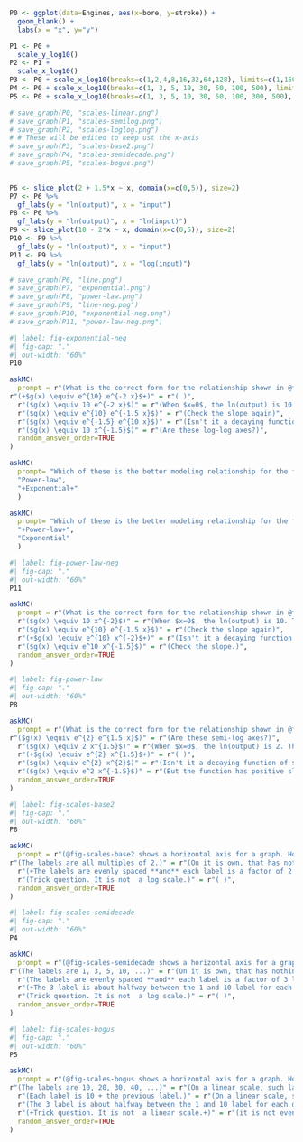 
```r
P0 <- ggplot(data=Engines, aes(x=bore, y=stroke)) +
  geom_blank() +
  labs(x = "x", y="y")

P1 <- P0 + 
  scale_y_log10()
P2 <- P1 + 
  scale_x_log10() 
P3 <- P0 + scale_x_log10(breaks=c(1,2,4,8,16,32,64,128), limits=c(1,150))
P4 <- P0 + scale_x_log10(breaks=c(1, 3, 5, 10, 30, 50, 100, 500), limits=c(1,600))
P5 <- P0 + scale_x_log10(breaks=c(1, 3, 5, 10, 30, 50, 100, 300, 500), limits=c(1,600), labels = c(10, 20, 30, 40, 50, 60, 70, 80, 90))

# save_graph(P0, "scales-linear.png")
# save_graph(P1, "scales-semilog.png")
# save_graph(P2, "scales-loglog.png")
# # These will be edited to keep ust the x-axis
# save_graph(P3, "scales-base2.png")
# save_graph(P4, "scales-semidecade.png")
# save_graph(P5, "scales-bogus.png")
  

P6 <- slice_plot(2 + 1.5*x ~ x, domain(x=c(0,5)), size=2) 
P7 <- P6 %>%
  gf_labs(y = "ln(output)", x = "input")
P8 <- P6 %>%
  gf_labs(y = "ln(output)", x = "ln(input)")
P9 <- slice_plot(10 - 2*x ~ x, domain(x=c(0,5)), size=2)  
P10 <- P9 %>%
  gf_labs(y = "ln(output)", x = "input")
P11 <- P9 %>%
  gf_labs(y = "ln(output)", x = "log(input)")

# save_graph(P6, "line.png")
# save_graph(P7, "exponential.png")
# save_graph(P8, "power-law.png")
# save_graph(P9, "line-neg.png")
# save_graph(P10, "exponential-neg.png")
# save_graph(P11, "power-law-neg.png")
```




```r
#| label: fig-exponential-neg
#| fig-cap: "."
#| out-width: "60%"
P10
```

```r
askMC(
  prompt = r"(What is the correct form for the relationship shown in @fig-exponential-neg)",
r"(+$g(x) \equiv e^{10} e^{-2 x}$+)" = r"( )",
  r"($g(x) \equiv 10 e^{-2 x}$)" = r"(When $x=0$, the ln(output) is 10. This isn't the same as saying the output is 10.)",
  r"($g(x) \equiv e^{10} e^{-1.5 x}$)" = r"(Check the slope again)",
  r"($g(x) \equiv e^{-1.5} e^{10 x}$)" = r"(Isn't it a decaying function of $x$?)",
  r"($g(x) \equiv 10 x^{-1.5}$)" = r"(Are these log-log axes?)",
  random_answer_order=TRUE
)
```

```r
askMC(
  prompt= "Which of these is the better modeling relationship for the following scenario: Your data looks linear on a semi-log plot.",
  "Power-law",
  "+Exponential+"
  )
```


```r
askMC(
  prompt= "Which of these is the better modeling relationship for the following scenario: Your data looks linear on a log-log plot.",
  "+Power-law+",
  "Exponential"
  )
```

```r
#| label: fig-power-law-neg
#| fig-cap: "."
#| out-width: "60%"
P11
```



```r
askMC(
  prompt = r"(What is the correct form for the relationship shown in @fig-power-law-neg?)",
  r"($g(x) \equiv 10 x^{-2}$)" = r"(When $x=0$, the ln(output) is 10. This isn't the same as saying the output is 10.)",
  r"($g(x) \equiv e^{10} e^{-1.5 x}$)" = r"(Check the slope again)",
  r"(+$g(x) \equiv e^{10} x^{-2}$+)" = r"(Isn't it a decaying function of $x$?)",
  r"($g(x) \equiv e^10 x^{-1.5}$)" = r"(Check the slope.)",
  random_answer_order=TRUE
)
```

```r
#| label: fig-power-law
#| fig-cap: "."
#| out-width: "60%"
P8
```

```r
askMC(
  prompt = r"(What is the correct form for the relationship shown in @fig-power-law?)",
r"($g(x) \equiv e^{2} e^{1.5 x}$)" = r"(Are these semi-log axes?)",
  r"($g(x) \equiv 2 x^{1.5}$)" = r"(When $x=0$, the ln(output) is 2. This isn't the same as saying the output is 2.)",
  r"(+$g(x) \equiv e^{2} x^{1.5}$+)" = r"( )",
  r"($g(x) \equiv e^{2} x^{2}$)" = r"(Isn't it a decaying function of $x$?)",
  r"($g(x) \equiv e^2 x^{-1.5}$)" = r"(But the function has positive slope.)",
  random_answer_order=TRUE
)
```

```r
#| label: fig-scales-base2
#| fig-cap: "."
#| out-width: "60%"
P8
```



```r
askMC(
  prompt = r"(@fig-scales-base2 shows a horizontal axis for a graph. How can you tell that this is a logarithmic axis?)",
r"(The labels are all multiples of 2.)" = r"(On it is own, that has nothing to do with logarithms.)",
  r"(+The labels are evenly spaced **and** each label is a factor of 2 larger than the previous one.+)" = r"( )",
  r"(Trick question. It is not  a log scale.)" = r"( )",
  random_answer_order=TRUE
)
```


```r
#| label: fig-scales-semidecade
#| fig-cap: "."
#| out-width: "60%"
P4
```



```r
askMC(
  prompt = r"(@fig-scales-semidecade shows a horizontal axis for a graph. How can you tell that this is a logarithmic axis?)",
r"(The labels are 1, 3, 5, 10, ...)" = r"(On it is own, that has nothing to do with logarithms.)",
  r"(The labels are evenly spaced **and** each label is a factor of 3 larger than the previous one.)" = r"(If so, the labels would be 1, 3, 9, 27, 81, 243, ....)",
  r"(+The 3 label is about halfway between the 1 and 10 label for each decade, and the 1 and 10 labels have the same spacing for every decade.+)" = r"(And the 5 label is about 70% of the way from the 1 to the 10 label in each decade.)",
  r"(Trick question. It is not  a log scale.)" = r"( )",
  random_answer_order=TRUE
)
```

```r
#| label: fig-scales-bogus
#| fig-cap: "."
#| out-width: "60%"
P5
```


```r
askMC(
  prompt = r"(@fig-scales-bogus shows a horizontal axis for a graph. How can you tell that this is a logarithmic axis?)",
r"(The labels are 10, 20, 30, 40, ...)" = r"(On a linear scale, such labels would be evenly spaced.)",
  r"(Each label is 10 + the previous label.)" = r"(On a linear scale, such labels would be evenly spaced.)",
  r"(The 3 label is about halfway between the 1 and 10 label for each decade, and the 1 and 10 labels have the same spacing for every decade.)" = r"(And the 5 label is about 70% of the way from the 1 to the 10 label in each decade.)",
  r"(+Trick question. It is not  a linear scale.+)" = r"(it is not even a log scale. The numbers are arithmetically evenly spaced, but graphically they are irregularly spaced, sometimes small spacing, sometimes large.)",
  random_answer_order=TRUE
)
```

